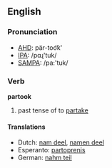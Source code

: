 ==English==

===Pronunciation===
*[[w:AHD|AHD]]: pär-too͝k'
*[[w:IPA|IPA]]: /pɑɻ'tuk/
*[[w:SAMPA|SAMPA]]: /pa:'tuk/

===Verb===

'''partook'''

# past tense of to [[partake]]

====Translations====
*Dutch: [[nam deel]], [[namen deel]]
*Esperanto: [[partoprenis]]
*German: [[nahm teil]]